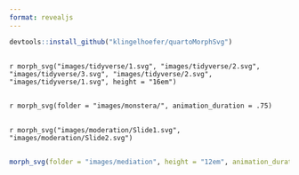 ```yaml
---
format: revealjs
---
```


```r
devtools::install_github("klingelhoefer/quartoMorphSvg")
```


##
`r morph_svg("images/tidyverse/1.svg", "images/tidyverse/2.svg", "images/tidyverse/3.svg", "images/tidyverse/2.svg", "images/tidyverse/1.svg", height = "16em")`


##
`r morph_svg(folder = "images/monstera/", animation_duration = .75)`


##
`r morph_svg("images/moderation/Slide1.svg", "images/moderation/Slide2.svg")`

##
```r
morph_svg(folder = "images/mediation", height = "12em", animation_duration = .5, animation_curve = "cubic-bezier(0.76, 0, 0.24, 1)")

```


